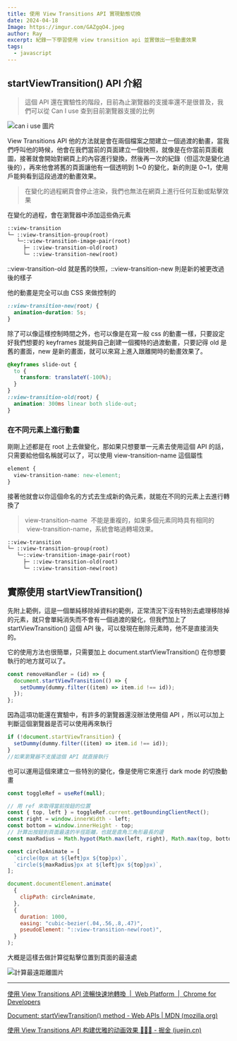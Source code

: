 ```yaml
---
title: 使用 View Transitions API 實現動態切換
date: 2024-04-18
Image: https://imgur.com/GAZgqO4.jpeg
author: Ray
excerpt: 紀錄一下學習使用 view transition api 並實做出一些動畫效果
tags:
  - javascript
---
```


## startViewTransition() API 介紹

> 這個 API 還在實驗性的階段，目前為止瀏覽器的支援率還不是很普及，我們可以從 Can I use 查到目前瀏覽器支援的比例

![can i use 圖片](https://imgur.com/wCpIIch.jpeg)

View Transitions API 他的方法就是會在兩個檔案之間建立一個過渡的動畫，當我們呼叫他的時候，他會在我們當前的頁面建立一個快照，就像是在你當前頁面截圖，接著就會開始對網頁上的內容進行變換，然後再一次的紀錄（但這次是變化過後的），再來他會將舊的頁面讓他有一個透明到 1~0 的變化，新的則是 0~1，使用戶能夠看到這段過渡的動畫效果。

> 在變化的過程網頁會停止渲染，我們也無法在網頁上進行任何互動或點擊效果

在變化的過程，會在瀏覽器中添加這些偽元素

```html
::view-transition 
└─ ::view-transition-group(root)
   └─::view-transition-image-pair(root) 
     ├─ ::view-transition-old(root) 
     └─ ::view-transition-new(root)
```

::view-transition-old 就是舊的快照，::view-transition-new 則是新的被更改過後的樣子

他的動畫是完全可以由 CSS 來做控制的

```css
::view-transition-new(root) {
  animation-duration: 5s;
}
```

除了可以像這樣控制時間之外，也可以像是在寫一般 css 的動畫一樣，只要設定好我們想要的 keyframes 就能夠自己創建一個獨特的過渡動畫，只要記得 old 是舊的畫面，new 是新的畫面，就可以來寫上進入跟離開時的動畫效果了。

```css
@keyframes slide-out {
  to {
    transform: translateY(-100%);
  }
}
::view-transition-old(root) {
  animation: 300ms linear both slide-out;
}
```

### 在不同元素上進行動畫

剛剛上述都是在 root 上去做變化，那如果只想要單一元素去使用這個 API 的話，只需要給他個名稱就可以了，可以使用 view-transition-name 這個屬性

```css
element {
  view-transition-name: new-element;
}
```

接著他就會以你這個命名的方式去生成新的偽元素，就能在不同的元素上去進行轉換了

> view-transition-name  不能是重複的，如果多個元素同時具有相同的  view-transition-name，系統會略過轉場效果。

```html
::view-transition 
└─ ::view-transition-group(root)
   └─::view-transition-image-pair(root) 
     ├─ ::view-transition-old(root)
     └─ ::view-transition-new(root)
```

## 實際使用 startViewTransition()

<CodeEmbed
  id="preview/BaEdqWo?default-tab=result&theme-id=dark"
  title="View Transitions API Remove Element"
  type="0"
/>

先附上範例，這是一個單純移除掉資料的範例，正常清況下沒有特別去處理移除掉的元素，就只會單純消失而不會有一個過渡的變化，但我們加上了 startViewTransition() 這個 API 後，可以發現在刪除元素時，他不是直接消失的。

它的使用方法也很簡單，只需要加上 document.startViewTransition() 在你想要執行的地方就可以了。

```javascript
const removeHandler = (id) => {
  document.startViewTransition(() => {
    setDummy(dummy.filter((item) => item.id !== id));
  });
};
```

因為這項功能還在實驗中，有許多的瀏覽器還沒辦法使用個 API ，所以可以加上判斷這個瀏覽器是否可以使用再來執行

```javascript
if (!document.startViewTransition) {
  setDummy(dummy.filter((item) => item.id !== id));
}
//如果瀏覽器不支援這個 API 就直接執行
```

<CodeEmbed
  id="preview/OJGjWdE?default-tab=result&theme-id=dark"
  title="View Transitions API"
  type="0"
/>

也可以運用這個來建立一些特別的變化，像是使用它來進行 dark mode 的切換動畫

```javascript
const toggleRef = useRef(null);

// 用 ref 來取得當前按鈕的位置
const { top, left } = toggleRef.current.getBoundingClientRect(); 
const right = window.innerWidth - left;
const bottom = window.innerHeight - top;
// 計算出按鈕到頁面最遠的半徑距離，也就是直角三角形最長的邊
const maxRadius = Math.hypot(Math.max(left, right), Math.max(top, bottom)); 

const circleAnimate = [
  `circle(0px at ${left}px ${top}px)`,
  `circle(${maxRadius}px at ${left}px ${top}px)`,
];

document.documentElement.animate(
  {
    clipPath: circleAnimate,
  },
  {
    duration: 1000,
    easing: "cubic-bezier(.04,.56,.8,.47)",
    pseudoElement: "::view-transition-new(root)",
  }
);
```

大概是這樣去做計算從點擊位置到頁面的最遠處

![計算最遠距離圖片](https://imgur.com/Kk2h9xi.jpeg)

---

[使用 View Transitions API 流暢快速地轉換  |  Web Platform  |  Chrome for Developers](https://developer.chrome.com/docs/web-platform/view-transitions?hl=zh-tw#how-these-transitions-work)

[Document: startViewTransition() method - Web APIs | MDN (mozilla.org)](https://developer.mozilla.org/en-US/docs/Web/API/Document/startViewTransition)

[使用 View Transitions API 构建优雅的动画效果 💢💢💢 - 掘金 (juejin.cn)](https://juejin.cn/post/7282889267028770877)
